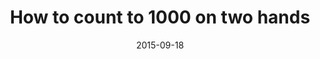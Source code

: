 ---
title: How to count to 1000 on two hands
description: How to count in binary, and how this lets you count to 1023 on two hands.
date: 2015-09-18
video: 1SMmc9gQmHQ
source: _2015/counting_in_binary.py
credits:
- Lesson by Grant Sanderson
---